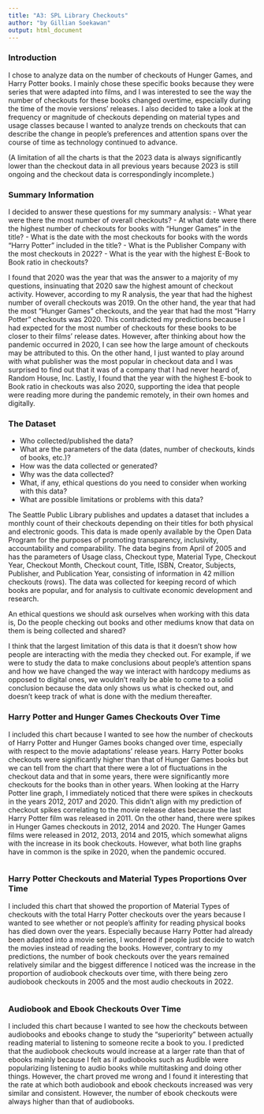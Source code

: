 ```yaml
---
title: "A3: SPL Library Checkouts"
author: "by Gillian Soekawan"
output: html_document
---
```


### Introduction
I chose to analyze data on the number of checkouts of Hunger Games, and Harry Potter books. I mainly chose these specific books because they were series that were adapted into films, and I was interested to see the way the number of checkouts for these books changed overtime, especially during the time of the movie versions' releases. I also decided to take a look at the frequency or magnitude of checkouts depending on material types and usage classes because I wanted to analyze trends on checkouts that can describe the change in people's preferences and attention spans over the course of time as technology continued to advance. 

(A limitation of all the charts is that the 2023 data is always significantly lower than the checkout data in all previous years because 2023 is still ongoing and the checkout data is correspondingly incomplete.)


### Summary Information
I decided to answer these questions for my summary analysis:
- What year were there the most number of overall checkouts?
- At what date were there the highest number of checkouts for books with "Hunger Games" in the title?
- What is the date with the most checkouts for books with the words "Harry Potter" included in the title?
- What is the Publisher Company with the most checkouts in 2022?
- What is the year with the highest E-Book to Book ratio in checkouts?

I found that 2020 was the year that was the answer to a majority of my questions, insinuating that 2020 saw the highest amount of checkout activity. However, according to my R analysis, the year that had the highest number of overall checkouts was 2019. On the other hand, the year that had the most "Hunger Games" checkouts, and the year that had the most "Harry Potter" checkouts was 2020. This contradicted my predictions because I had expected for the most number of checkouts for these books to be closer to their films' release dates. However, after thinking about how the pandemic occurred in 2020, I can see how the large amount of checkouts may be attributed to this. On the other hand, I just wanted to play around with what publisher was the most popular in checkout data and I was surprised to find out that it was of a company that I had never heard of, Random House, Inc. Lastly, I found that the year with the highest E-book to Book ratio in checkouts was also 2020, supporting the idea that people were reading more during the pandemic remotely, in their own homes and digitally.

### The Dataset
- Who collected/published the data?  
- What are the parameters of the data (dates, number of checkouts, kinds of books, etc.)?
- How was the data collected or generated?  
- Why was the data collected?  
- What, if any, ethical questions do you need to consider when working with this data?  
- What are possible limitations or problems with this data?

The Seattle Public Library publishes and updates a dataset that includes a monthly count of their checkouts depending on their titles for both physical and electronic goods. This data is made openly available by the Open Data Program for the purposes of promoting transparency, inclusivity, accountability and comparability. The data begins from April of 2005 and has the parameters of Usage class, Checkout type, Material Type, Checkout Year, Checkout Month, Checkout count, Title, ISBN, Creator, Subjects, Publisher, and Publication Year, consisting of information in 42 million checkouts (rows). The data was collected for keeping record of which books are popular, and for analysis to cultivate economic development and research.

An ethical questions we should ask ourselves when working with this data is,
Do the people checking out books and other mediums know that data on them is being collected and shared?

I think that the largest limitation of this data is that it doesn't show how people are interacting with the media they checked out. For example, if we were to study the data to make conclusions about people's attention spans and how we have changed the way we interact with hardcopy mediums as opposed to digital ones, we wouldn't really be able to come to a solid conclusion because the data only shows us what is checked out, and doesn't keep track of what is done with the medium thereafter.


### Harry Potter and Hunger Games Checkouts Over Time
I included this chart because I wanted to see how the number of checkouts of Harry Potter and Hunger Games books changed over time, especially with respect to the movie adaptations' release years. Harry Potter books checkouts were significantly higher than that of Hunger Games books but we can tell from the chart that there were a lot of fluctuations in the checkout data and that in some years, there were significantly more checkouts for the books than in other years. When looking at the Harry Potter line graph, I immediately noticed that there were spikes in checkouts in the years 2012, 2017 and 2020. This didn't align with my prediction of checkout spikes correlating to the movie release dates because the last Harry Potter film was released in 2011. On the other hand, there were spikes in Hunger Games checkouts in 2012, 2014 and 2020. The Hunger Games films were released in 2012, 2013, 2014 and 2015, which somewhat aligns with the increase in its book checkouts. However, what both line graphs have in common is the spike in 2020, when the pandemic occured. 

```r
```

### Harry Potter Checkouts and Material Types Proportions Over Time 
I included this chart that showed the proportion of Material Types of checkouts with the total Harry Potter checkouts over the years because I wanted to see whether or not people's affinity for reading physical books has died down over the years. Especially because Harry Potter had already been adapted into a movie series, I wondered if people just decide to watch the movies instead of reading the books. However, contrary to my predictions, the number of book checkouts over the years remained relatively similar and the biggest difference I noticed was the increase in the proportion of audiobook checkouts over time, with there being zero audiobook checkouts in 2005 and the most audio checkouts in 2022. 

```r
```

### Audiobook and Ebook Checkouts Over Time
I included this chart because I wanted to see how the checkouts between audiobooks and ebooks change to study the "superiority" between actually reading material to listening to someone recite a book to you. I predicted that the audiobook checkouts would increase at a larger rate than that of ebooks mainly because I felt as if audiobooks such as Audible were popularizing listening to audio books while multitasking and doing other things. However, the chart proved me wrong and I found it interesting that the rate at which both audiobook and ebook checkouts increased was very similar and consistent. However, the number of ebook checkouts were always higher than that of audiobooks.

```r
```


